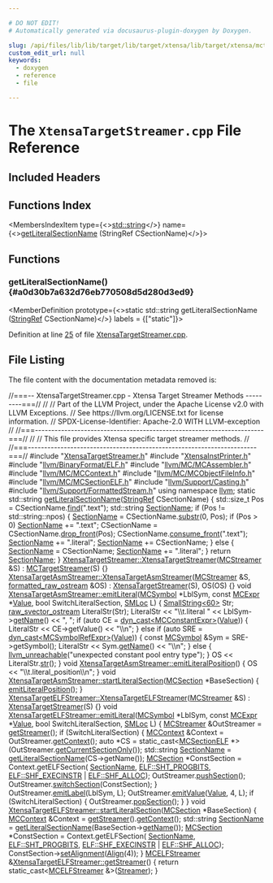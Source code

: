 ```yaml
---

# DO NOT EDIT!
# Automatically generated via docusaurus-plugin-doxygen by Doxygen.

slug: /api/files/lib/lib/target/lib/target/xtensa/lib/target/xtensa/mctargetdesc/xtensatargetstreamer-cpp
custom_edit_url: null
keywords:
  - doxygen
  - reference
  - file

---
```





# The `XtensaTargetStreamer.cpp` File Reference

<DoxygenPage pluginConfig={pluginConfig}>



## Included Headers

<IncludesList>
<IncludesListItem
  filePath="XtensaTargetStreamer.h"
  permalink="/docs/api/files/lib/lib/target/lib/target/xtensa/lib/target/xtensa/mctargetdesc/xtensatargetstreamer-h"
  isLocal="true" />
<IncludesListItem
  filePath="XtensaInstPrinter.h"
  permalink="/docs/api/files/lib/lib/target/lib/target/xtensa/lib/target/xtensa/mctargetdesc/xtensainstprinter-h"
  isLocal="true" />
<IncludesListItem
  filePath="llvm/BinaryFormat/ELF.h"
  permalink="/docs/api/files/include/include/llvm/include/llvm/binaryformat/elf-h"
  isLocal="true" />
<IncludesListItem
  filePath="llvm/MC/MCAssembler.h"
  permalink="/docs/api/files/include/include/llvm/include/llvm/mc/mcassembler-h"
  isLocal="true" />
<IncludesListItem
  filePath="llvm/MC/MCContext.h"
  permalink="/docs/api/files/include/include/llvm/include/llvm/mc/mccontext-h"
  isLocal="true" />
<IncludesListItem
  filePath="llvm/MC/MCObjectFileInfo.h"
  permalink="/docs/api/files/include/include/llvm/include/llvm/mc/mcobjectfileinfo-h"
  isLocal="true" />
<IncludesListItem
  filePath="llvm/MC/MCSectionELF.h"
  permalink="/docs/api/files/include/include/llvm/include/llvm/mc/mcsectionelf-h"
  isLocal="true" />
<IncludesListItem
  filePath="llvm/Support/Casting.h"
  permalink="/docs/api/files/include/include/llvm/include/llvm/support/casting-h"
  isLocal="true" />
<IncludesListItem
  filePath="llvm/Support/FormattedStream.h"
  permalink="/docs/api/files/include/include/llvm/include/llvm/support/formattedstream-h"
  isLocal="true" />
</IncludesList>

## Functions Index

<MembersIndex>

<MembersIndexItem
  type={<><a href="/docs/api/files/include/include/llvm/include/llvm/demangle/itaniumdemangle-h/#ae2b0d0345572d6718e219aa76d1d54edab45cffe084dd3d20d928bee85e7b0f21">std::string</a></>}
  name={<><a href="#a0d30b7a632d76eb770508d5d280d3ed9">getLiteralSectionName</a> (StringRef CSectionName)</>}>
</MembersIndexItem>

</MembersIndex>


<SectionDefinition>

## Functions

### getLiteralSectionName() {#a0d30b7a632d76eb770508d5d280d3ed9}

<MemberDefinition
  prototype={<>static std::string getLiteralSectionName (<a href="/docs/api/classes/llvm/stringref">StringRef</a> CSectionName)</>}
  labels = {["static"]}>

Definition at line <a href="#l00025">25</a> of file <a href="/docs/api/files/lib/lib/target/lib/target/xtensa/lib/target/xtensa/mctargetdesc/xtensatargetstreamer-cpp">XtensaTargetStreamer.cpp</a>.
</MemberDefinition>

</SectionDefinition>

## File Listing

The file content with the documentation metadata removed is:

<ProgramListing>

<Link id="l00001" /><CodeLine lineNumber="1"><Highlight kind="comment">//===-- XtensaTargetStreamer.cpp - Xtensa Target Streamer Methods ---------===//</Highlight><Highlight kind="normal"></Highlight></CodeLine>
<Link id="l00002" /><CodeLine lineNumber="2"><Highlight kind="normal"></Highlight><Highlight kind="comment">//</Highlight><Highlight kind="normal"></Highlight></CodeLine>
<Link id="l00003" /><CodeLine lineNumber="3"><Highlight kind="normal"></Highlight><Highlight kind="comment">// Part of the LLVM Project, under the Apache License v2.0 with LLVM Exceptions.</Highlight><Highlight kind="normal"></Highlight></CodeLine>
<Link id="l00004" /><CodeLine lineNumber="4"><Highlight kind="normal"></Highlight><Highlight kind="comment">// See https://llvm.org/LICENSE.txt for license information.</Highlight><Highlight kind="normal"></Highlight></CodeLine>
<Link id="l00005" /><CodeLine lineNumber="5"><Highlight kind="normal"></Highlight><Highlight kind="comment">// SPDX-License-Identifier: Apache-2.0 WITH LLVM-exception</Highlight><Highlight kind="normal"></Highlight></CodeLine>
<Link id="l00006" /><CodeLine lineNumber="6"><Highlight kind="normal"></Highlight><Highlight kind="comment">//</Highlight><Highlight kind="normal"></Highlight></CodeLine>
<Link id="l00007" /><CodeLine lineNumber="7"><Highlight kind="normal"></Highlight><Highlight kind="comment">//===----------------------------------------------------------------------===//</Highlight><Highlight kind="normal"></Highlight></CodeLine>
<Link id="l00008" /><CodeLine lineNumber="8"><Highlight kind="normal"></Highlight><Highlight kind="comment">//</Highlight><Highlight kind="normal"></Highlight></CodeLine>
<Link id="l00009" /><CodeLine lineNumber="9"><Highlight kind="normal"></Highlight><Highlight kind="comment">// This file provides Xtensa specific target streamer methods.</Highlight><Highlight kind="normal"></Highlight></CodeLine>
<Link id="l00010" /><CodeLine lineNumber="10"><Highlight kind="normal"></Highlight><Highlight kind="comment">//</Highlight><Highlight kind="normal"></Highlight></CodeLine>
<Link id="l00011" /><CodeLine lineNumber="11"><Highlight kind="normal"></Highlight><Highlight kind="comment">//===----------------------------------------------------------------------===//</Highlight><Highlight kind="normal"></Highlight></CodeLine>
<Link id="l00012" /><CodeLine lineNumber="12"><Highlight kind="normal"></Highlight></CodeLine>
<Link id="l00013" /><CodeLine lineNumber="13"><Highlight kind="normal"></Highlight><Highlight kind="preprocessor">#include &quot;<a href="/docs/api/files/lib/lib/target/lib/target/xtensa/lib/target/xtensa/mctargetdesc/xtensatargetstreamer-h">XtensaTargetStreamer.h</a>&quot;</Highlight><Highlight kind="normal"></Highlight></CodeLine>
<Link id="l00014" /><CodeLine lineNumber="14"><Highlight kind="normal"></Highlight><Highlight kind="preprocessor">#include &quot;<a href="/docs/api/files/lib/lib/target/lib/target/xtensa/lib/target/xtensa/mctargetdesc/xtensainstprinter-h">XtensaInstPrinter.h</a>&quot;</Highlight><Highlight kind="normal"></Highlight></CodeLine>
<Link id="l00015" /><CodeLine lineNumber="15"><Highlight kind="normal"></Highlight><Highlight kind="preprocessor">#include &quot;<a href="/docs/api/files/include/include/llvm/include/llvm/binaryformat/elf-h">llvm/BinaryFormat/ELF.h</a>&quot;</Highlight><Highlight kind="normal"></Highlight></CodeLine>
<Link id="l00016" /><CodeLine lineNumber="16"><Highlight kind="normal"></Highlight><Highlight kind="preprocessor">#include &quot;<a href="/docs/api/files/include/include/llvm/include/llvm/mc/mcassembler-h">llvm/MC/MCAssembler.h</a>&quot;</Highlight><Highlight kind="normal"></Highlight></CodeLine>
<Link id="l00017" /><CodeLine lineNumber="17"><Highlight kind="normal"></Highlight><Highlight kind="preprocessor">#include &quot;<a href="/docs/api/files/include/include/llvm/include/llvm/mc/mccontext-h">llvm/MC/MCContext.h</a>&quot;</Highlight><Highlight kind="normal"></Highlight></CodeLine>
<Link id="l00018" /><CodeLine lineNumber="18"><Highlight kind="normal"></Highlight><Highlight kind="preprocessor">#include &quot;<a href="/docs/api/files/include/include/llvm/include/llvm/mc/mcobjectfileinfo-h">llvm/MC/MCObjectFileInfo.h</a>&quot;</Highlight><Highlight kind="normal"></Highlight></CodeLine>
<Link id="l00019" /><CodeLine lineNumber="19"><Highlight kind="normal"></Highlight><Highlight kind="preprocessor">#include &quot;<a href="/docs/api/files/include/include/llvm/include/llvm/mc/mcsectionelf-h">llvm/MC/MCSectionELF.h</a>&quot;</Highlight><Highlight kind="normal"></Highlight></CodeLine>
<Link id="l00020" /><CodeLine lineNumber="20"><Highlight kind="normal"></Highlight><Highlight kind="preprocessor">#include &quot;<a href="/docs/api/files/include/include/llvm/include/llvm/support/casting-h">llvm/Support/Casting.h</a>&quot;</Highlight><Highlight kind="normal"></Highlight></CodeLine>
<Link id="l00021" /><CodeLine lineNumber="21"><Highlight kind="normal"></Highlight><Highlight kind="preprocessor">#include &quot;<a href="/docs/api/files/include/include/llvm/include/llvm/support/formattedstream-h">llvm/Support/FormattedStream.h</a>&quot;</Highlight><Highlight kind="normal"></Highlight></CodeLine>
<Link id="l00022" /><CodeLine lineNumber="22"><Highlight kind="normal"></Highlight></CodeLine>
<Link id="l00023" /><CodeLine lineNumber="23"><Highlight kind="normal"></Highlight><Highlight kind="keyword">using namespace </Highlight><Highlight kind="normal"><a href="/docs/api/namespaces/llvm">llvm</a>;</Highlight></CodeLine>
<Link id="l00024" /><CodeLine lineNumber="24"><Highlight kind="normal"></Highlight></CodeLine>
<Link id="l00025" /><CodeLine lineNumber="25" lineLink="#a0d30b7a632d76eb770508d5d280d3ed9"><Highlight kind="normal"></Highlight><Highlight kind="keyword">static</Highlight><Highlight kind="normal"> std::string <a href="#a0d30b7a632d76eb770508d5d280d3ed9">getLiteralSectionName</a>(<a href="/docs/api/classes/llvm/stringref">StringRef</a> CSectionName) &#123;</Highlight></CodeLine>
<Link id="l00026" /><CodeLine lineNumber="26"><Highlight kind="normal">  std::size&#95;t Pos = CSectionName.<a href="/docs/api/classes/llvm/stringref/#aab312a8386488873bac2eddfc67c22be">find</a>(</Highlight><Highlight kind="stringliteral">&quot;.text&quot;</Highlight><Highlight kind="normal">);</Highlight></CodeLine>
<Link id="l00027" /><CodeLine lineNumber="27"><Highlight kind="normal">  std::string <a href="/docs/api/structs/llvm/sectionname">SectionName</a>;</Highlight></CodeLine>
<Link id="l00028" /><CodeLine lineNumber="28"><Highlight kind="normal">  </Highlight><Highlight kind="keywordflow">if</Highlight><Highlight kind="normal"> (Pos != std::string::npos) &#123;</Highlight></CodeLine>
<Link id="l00029" /><CodeLine lineNumber="29"><Highlight kind="normal">    <a href="/docs/api/structs/llvm/sectionname">SectionName</a> = CSectionName.<a href="/docs/api/classes/llvm/stringref/#a25f1fd81f2132805676c82ab8ae0c109">substr</a>(0, Pos);</Highlight></CodeLine>
<Link id="l00030" /><CodeLine lineNumber="30"><Highlight kind="normal"></Highlight></CodeLine>
<Link id="l00031" /><CodeLine lineNumber="31"><Highlight kind="normal">    </Highlight><Highlight kind="keywordflow">if</Highlight><Highlight kind="normal"> (Pos &gt; 0)</Highlight></CodeLine>
<Link id="l00032" /><CodeLine lineNumber="32"><Highlight kind="normal">      <a href="/docs/api/structs/llvm/sectionname">SectionName</a> += </Highlight><Highlight kind="stringliteral">&quot;.text&quot;</Highlight><Highlight kind="normal">;</Highlight></CodeLine>
<Link id="l00033" /><CodeLine lineNumber="33"><Highlight kind="normal"></Highlight></CodeLine>
<Link id="l00034" /><CodeLine lineNumber="34"><Highlight kind="normal">    CSectionName = CSectionName.<a href="/docs/api/classes/llvm/stringref/#a3fb2867a1e9fa36e135d9ee4dffb0167">drop&#95;front</a>(Pos);</Highlight></CodeLine>
<Link id="l00035" /><CodeLine lineNumber="35"><Highlight kind="normal">    CSectionName.<a href="/docs/api/classes/llvm/stringref/#a8a7fac667f8ae35285b8b53d9f2dd9dc">consume&#95;front</a>(</Highlight><Highlight kind="stringliteral">&quot;.text&quot;</Highlight><Highlight kind="normal">);</Highlight></CodeLine>
<Link id="l00036" /><CodeLine lineNumber="36"><Highlight kind="normal"></Highlight></CodeLine>
<Link id="l00037" /><CodeLine lineNumber="37"><Highlight kind="normal">    <a href="/docs/api/structs/llvm/sectionname">SectionName</a> += </Highlight><Highlight kind="stringliteral">&quot;.literal&quot;</Highlight><Highlight kind="normal">;</Highlight></CodeLine>
<Link id="l00038" /><CodeLine lineNumber="38"><Highlight kind="normal">    <a href="/docs/api/structs/llvm/sectionname">SectionName</a> += CSectionName;</Highlight></CodeLine>
<Link id="l00039" /><CodeLine lineNumber="39"><Highlight kind="normal">  &#125; </Highlight><Highlight kind="keywordflow">else</Highlight><Highlight kind="normal"> &#123;</Highlight></CodeLine>
<Link id="l00040" /><CodeLine lineNumber="40"><Highlight kind="normal">    <a href="/docs/api/structs/llvm/sectionname">SectionName</a> = CSectionName;</Highlight></CodeLine>
<Link id="l00041" /><CodeLine lineNumber="41"><Highlight kind="normal">    <a href="/docs/api/structs/llvm/sectionname">SectionName</a> += </Highlight><Highlight kind="stringliteral">&quot;.literal&quot;</Highlight><Highlight kind="normal">;</Highlight></CodeLine>
<Link id="l00042" /><CodeLine lineNumber="42"><Highlight kind="normal">  &#125;</Highlight></CodeLine>
<Link id="l00043" /><CodeLine lineNumber="43"><Highlight kind="normal">  </Highlight><Highlight kind="keywordflow">return</Highlight><Highlight kind="normal"> <a href="/docs/api/structs/llvm/sectionname">SectionName</a>;</Highlight></CodeLine>
<Link id="l00044" /><CodeLine lineNumber="44"><Highlight kind="normal">&#125;</Highlight></CodeLine>
<Link id="l00045" /><CodeLine lineNumber="45"><Highlight kind="normal"></Highlight></CodeLine>
<Link id="l00046" /><CodeLine lineNumber="46" lineLink="/docs/api/classes/llvm/xtensatargetstreamer/#aae60a8a5d0b4ee3fdaf82be99831baf7"><Highlight kind="normal"><a href="/docs/api/classes/llvm/xtensatargetstreamer/#aae60a8a5d0b4ee3fdaf82be99831baf7">XtensaTargetStreamer::XtensaTargetStreamer</a>(<a href="/docs/api/classes/llvm/mcstreamer">MCStreamer</a> &amp;S)</Highlight></CodeLine>
<Link id="l00047" /><CodeLine lineNumber="47"><Highlight kind="normal">    : <a href="/docs/api/classes/llvm/mctargetstreamer/#acfff4f9a518231ee043200a694fcbafa">MCTargetStreamer</a>(S) &#123;&#125;</Highlight></CodeLine>
<Link id="l00048" /><CodeLine lineNumber="48"><Highlight kind="normal"></Highlight></CodeLine>
<Link id="l00049" /><CodeLine lineNumber="49" lineLink="/docs/api/classes/llvm/xtensatargetasmstreamer/#a2b3c14793d246d260fdfc73bd6f3ead0"><Highlight kind="normal"><a href="/docs/api/classes/llvm/xtensatargetasmstreamer/#a2b3c14793d246d260fdfc73bd6f3ead0">XtensaTargetAsmStreamer::XtensaTargetAsmStreamer</a>(<a href="/docs/api/classes/llvm/mcstreamer">MCStreamer</a> &amp;S,</Highlight></CodeLine>
<Link id="l00050" /><CodeLine lineNumber="50"><Highlight kind="normal">                                                 <a href="/docs/api/classes/llvm/formatted-raw-ostream">formatted&#95;raw&#95;ostream</a> &amp;OS)</Highlight></CodeLine>
<Link id="l00051" /><CodeLine lineNumber="51"><Highlight kind="normal">    : <a href="/docs/api/classes/llvm/xtensatargetstreamer/#aae60a8a5d0b4ee3fdaf82be99831baf7">XtensaTargetStreamer</a>(S), OS(OS) &#123;&#125;</Highlight></CodeLine>
<Link id="l00052" /><CodeLine lineNumber="52"><Highlight kind="normal"></Highlight></CodeLine>
<Link id="l00053" /><CodeLine lineNumber="53" lineLink="/docs/api/classes/llvm/xtensatargetasmstreamer/#a3bed684acd63359143ccec5b37ccd397"><Highlight kind="normal"></Highlight><Highlight kind="keywordtype">void</Highlight><Highlight kind="normal"> <a href="/docs/api/classes/llvm/xtensatargetasmstreamer/#a3bed684acd63359143ccec5b37ccd397">XtensaTargetAsmStreamer::emitLiteral</a>(<a href="/docs/api/classes/llvm/mcsymbol">MCSymbol</a> &#42;LblSym, </Highlight><Highlight kind="keyword">const</Highlight><Highlight kind="normal"> <a href="/docs/api/classes/llvm/mcexpr">MCExpr</a> &#42;<a href="/docs/api/classes/llvm/value">Value</a>,</Highlight></CodeLine>
<Link id="l00054" /><CodeLine lineNumber="54"><Highlight kind="normal">                                          </Highlight><Highlight kind="keywordtype">bool</Highlight><Highlight kind="normal"> SwitchLiteralSection, <a href="/docs/api/classes/llvm/smloc">SMLoc</a> L) &#123;</Highlight></CodeLine>
<Link id="l00055" /><CodeLine lineNumber="55"><Highlight kind="normal">  <a href="/docs/api/classes/llvm/smallstring">SmallString&lt;60&gt;</a> Str;</Highlight></CodeLine>
<Link id="l00056" /><CodeLine lineNumber="56"><Highlight kind="normal">  <a href="/docs/api/classes/llvm/raw-svector-ostream">raw&#95;svector&#95;ostream</a> LiteralStr(Str);</Highlight></CodeLine>
<Link id="l00057" /><CodeLine lineNumber="57"><Highlight kind="normal"></Highlight></CodeLine>
<Link id="l00058" /><CodeLine lineNumber="58"><Highlight kind="normal">  LiteralStr &lt;&lt; </Highlight><Highlight kind="stringliteral">&quot;\\t.literal &quot;</Highlight><Highlight kind="normal"> &lt;&lt; LblSym-&gt;<a href="/docs/api/classes/llvm/mcsymbol/#a57c7b2b9784361914262eeb0a6f0b18d">getName</a>() &lt;&lt; </Highlight><Highlight kind="stringliteral">&quot;, &quot;</Highlight><Highlight kind="normal">;</Highlight></CodeLine>
<Link id="l00059" /><CodeLine lineNumber="59"><Highlight kind="normal"></Highlight></CodeLine>
<Link id="l00060" /><CodeLine lineNumber="60"><Highlight kind="normal">  </Highlight><Highlight kind="keywordflow">if</Highlight><Highlight kind="normal"> (</Highlight><Highlight kind="keyword">auto</Highlight><Highlight kind="normal"> CE = <a href="/docs/api/namespaces/llvm/#a22eeee01734061ac1b31ccd994c49eef">dyn&#95;cast&lt;MCConstantExpr&gt;</a>(<a href="/docs/api/classes/llvm/value">Value</a>)) &#123;</Highlight></CodeLine>
<Link id="l00061" /><CodeLine lineNumber="61"><Highlight kind="normal">    LiteralStr &lt;&lt; CE-&gt;getValue() &lt;&lt; </Highlight><Highlight kind="stringliteral">&quot;\\n&quot;</Highlight><Highlight kind="normal">;</Highlight></CodeLine>
<Link id="l00062" /><CodeLine lineNumber="62"><Highlight kind="normal">  &#125; </Highlight><Highlight kind="keywordflow">else</Highlight><Highlight kind="normal"> </Highlight><Highlight kind="keywordflow">if</Highlight><Highlight kind="normal"> (</Highlight><Highlight kind="keyword">auto</Highlight><Highlight kind="normal"> SRE = <a href="/docs/api/namespaces/llvm/#a22eeee01734061ac1b31ccd994c49eef">dyn&#95;cast&lt;MCSymbolRefExpr&gt;</a>(<a href="/docs/api/classes/llvm/value">Value</a>)) &#123;</Highlight></CodeLine>
<Link id="l00063" /><CodeLine lineNumber="63"><Highlight kind="normal">    </Highlight><Highlight kind="keyword">const</Highlight><Highlight kind="normal"> <a href="/docs/api/classes/llvm/mcsymbol">MCSymbol</a> &amp;Sym = SRE-&gt;getSymbol();</Highlight></CodeLine>
<Link id="l00064" /><CodeLine lineNumber="64"><Highlight kind="normal">    LiteralStr &lt;&lt; Sym.<a href="/docs/api/classes/llvm/mcsymbol/#a57c7b2b9784361914262eeb0a6f0b18d">getName</a>() &lt;&lt; </Highlight><Highlight kind="stringliteral">&quot;\\n&quot;</Highlight><Highlight kind="normal">;</Highlight></CodeLine>
<Link id="l00065" /><CodeLine lineNumber="65"><Highlight kind="normal">  &#125; </Highlight><Highlight kind="keywordflow">else</Highlight><Highlight kind="normal"> &#123;</Highlight></CodeLine>
<Link id="l00066" /><CodeLine lineNumber="66"><Highlight kind="normal">    <a href="/docs/api/files/include/include/llvm/include/llvm/support/errorhandling-h/#ace243f5c25697a1107cce46626b3dc94">llvm&#95;unreachable</a>(</Highlight><Highlight kind="stringliteral">&quot;unexpected constant pool entry type&quot;</Highlight><Highlight kind="normal">);</Highlight></CodeLine>
<Link id="l00067" /><CodeLine lineNumber="67"><Highlight kind="normal">  &#125;</Highlight></CodeLine>
<Link id="l00068" /><CodeLine lineNumber="68"><Highlight kind="normal"></Highlight></CodeLine>
<Link id="l00069" /><CodeLine lineNumber="69"><Highlight kind="normal">  OS &lt;&lt; LiteralStr.<a href="/docs/api/classes/llvm/raw-svector-ostream/#a9c2cac84e46d3e744aeca03dd3d557d1">str</a>();</Highlight></CodeLine>
<Link id="l00070" /><CodeLine lineNumber="70"><Highlight kind="normal">&#125;</Highlight></CodeLine>
<Link id="l00071" /><CodeLine lineNumber="71"><Highlight kind="normal"></Highlight></CodeLine>
<Link id="l00072" /><CodeLine lineNumber="72" lineLink="/docs/api/classes/llvm/xtensatargetasmstreamer/#a1d848ab71a03b06602230a4a6d00ef67"><Highlight kind="normal"></Highlight><Highlight kind="keywordtype">void</Highlight><Highlight kind="normal"> <a href="/docs/api/classes/llvm/xtensatargetasmstreamer/#a1d848ab71a03b06602230a4a6d00ef67">XtensaTargetAsmStreamer::emitLiteralPosition</a>() &#123;</Highlight></CodeLine>
<Link id="l00073" /><CodeLine lineNumber="73"><Highlight kind="normal">  OS &lt;&lt; </Highlight><Highlight kind="stringliteral">&quot;\\t.literal&#95;position\\n&quot;</Highlight><Highlight kind="normal">;</Highlight></CodeLine>
<Link id="l00074" /><CodeLine lineNumber="74"><Highlight kind="normal">&#125;</Highlight></CodeLine>
<Link id="l00075" /><CodeLine lineNumber="75"><Highlight kind="normal"></Highlight></CodeLine>
<Link id="l00076" /><CodeLine lineNumber="76" lineLink="/docs/api/classes/llvm/xtensatargetasmstreamer/#a73324543cda1248cb234d2bb7b10587b"><Highlight kind="normal"></Highlight><Highlight kind="keywordtype">void</Highlight><Highlight kind="normal"> <a href="/docs/api/classes/llvm/xtensatargetasmstreamer/#a73324543cda1248cb234d2bb7b10587b">XtensaTargetAsmStreamer::startLiteralSection</a>(<a href="/docs/api/classes/llvm/mcsection">MCSection</a> &#42;BaseSection) &#123;</Highlight></CodeLine>
<Link id="l00077" /><CodeLine lineNumber="77"><Highlight kind="normal">  <a href="/docs/api/classes/llvm/xtensatargetasmstreamer/#a1d848ab71a03b06602230a4a6d00ef67">emitLiteralPosition</a>();</Highlight></CodeLine>
<Link id="l00078" /><CodeLine lineNumber="78"><Highlight kind="normal">&#125;</Highlight></CodeLine>
<Link id="l00079" /><CodeLine lineNumber="79"><Highlight kind="normal"></Highlight></CodeLine>
<Link id="l00080" /><CodeLine lineNumber="80" lineLink="/docs/api/classes/llvm/xtensatargetelfstreamer/#a8560f3f9d412d73fb3ef17229ea4b227"><Highlight kind="normal"><a href="/docs/api/classes/llvm/xtensatargetelfstreamer/#a8560f3f9d412d73fb3ef17229ea4b227">XtensaTargetELFStreamer::XtensaTargetELFStreamer</a>(<a href="/docs/api/classes/llvm/mcstreamer">MCStreamer</a> &amp;S)</Highlight></CodeLine>
<Link id="l00081" /><CodeLine lineNumber="81"><Highlight kind="normal">    : <a href="/docs/api/classes/llvm/xtensatargetstreamer/#aae60a8a5d0b4ee3fdaf82be99831baf7">XtensaTargetStreamer</a>(S) &#123;&#125;</Highlight></CodeLine>
<Link id="l00082" /><CodeLine lineNumber="82"><Highlight kind="normal"></Highlight></CodeLine>
<Link id="l00083" /><CodeLine lineNumber="83" lineLink="/docs/api/classes/llvm/xtensatargetelfstreamer/#a6b2f770d3a95aa3a96fdde70ad59fbbd"><Highlight kind="normal"></Highlight><Highlight kind="keywordtype">void</Highlight><Highlight kind="normal"> <a href="/docs/api/classes/llvm/xtensatargetelfstreamer/#a6b2f770d3a95aa3a96fdde70ad59fbbd">XtensaTargetELFStreamer::emitLiteral</a>(<a href="/docs/api/classes/llvm/mcsymbol">MCSymbol</a> &#42;LblSym, </Highlight><Highlight kind="keyword">const</Highlight><Highlight kind="normal"> <a href="/docs/api/classes/llvm/mcexpr">MCExpr</a> &#42;<a href="/docs/api/classes/llvm/value">Value</a>,</Highlight></CodeLine>
<Link id="l00084" /><CodeLine lineNumber="84"><Highlight kind="normal">                                          </Highlight><Highlight kind="keywordtype">bool</Highlight><Highlight kind="normal"> SwitchLiteralSection, <a href="/docs/api/classes/llvm/smloc">SMLoc</a> L) &#123;</Highlight></CodeLine>
<Link id="l00085" /><CodeLine lineNumber="85"><Highlight kind="normal">  <a href="/docs/api/classes/llvm/mcstreamer">MCStreamer</a> &amp;OutStreamer = <a href="/docs/api/classes/llvm/xtensatargetelfstreamer/#a27c1e5c57bf382dfaff85b03a1a1fa1e">getStreamer</a>();</Highlight></CodeLine>
<Link id="l00086" /><CodeLine lineNumber="86"><Highlight kind="normal">  </Highlight><Highlight kind="keywordflow">if</Highlight><Highlight kind="normal"> (SwitchLiteralSection) &#123;</Highlight></CodeLine>
<Link id="l00087" /><CodeLine lineNumber="87"><Highlight kind="normal">    <a href="/docs/api/classes/llvm/mccontext">MCContext</a> &amp;Context = OutStreamer.<a href="/docs/api/classes/llvm/mcstreamer/#a61c979932b890df773ce75013b76708b">getContext</a>();</Highlight></CodeLine>
<Link id="l00088" /><CodeLine lineNumber="88"><Highlight kind="normal">    </Highlight><Highlight kind="keyword">auto</Highlight><Highlight kind="normal"> &#42;CS = </Highlight><Highlight kind="keyword">static&#95;cast&lt;</Highlight><Highlight kind="normal"><a href="/docs/api/classes/llvm/mcsectionelf">MCSectionELF</a> &#42;</Highlight><Highlight kind="keyword">&gt;</Highlight><Highlight kind="normal">(OutStreamer.<a href="/docs/api/classes/llvm/mcstreamer/#ae1b3cf074436ef5b527071540e13bd58">getCurrentSectionOnly</a>());</Highlight></CodeLine>
<Link id="l00089" /><CodeLine lineNumber="89"><Highlight kind="normal">    std::string <a href="/docs/api/structs/llvm/sectionname">SectionName</a> = <a href="#a0d30b7a632d76eb770508d5d280d3ed9">getLiteralSectionName</a>(CS-&gt;getName());</Highlight></CodeLine>
<Link id="l00090" /><CodeLine lineNumber="90"><Highlight kind="normal"></Highlight></CodeLine>
<Link id="l00091" /><CodeLine lineNumber="91"><Highlight kind="normal">    <a href="/docs/api/classes/llvm/mcsection">MCSection</a> &#42;ConstSection = Context.getELFSection(</Highlight></CodeLine>
<Link id="l00092" /><CodeLine lineNumber="92"><Highlight kind="normal">        <a href="/docs/api/structs/llvm/sectionname">SectionName</a>, <a href="/docs/api/namespaces/llvm/elf/#ab23570002b1ab10a685e8f349da3ddbca18ae5a64ac74a4265698b956bc797b32">ELF::SHT&#95;PROGBITS</a>, <a href="/docs/api/namespaces/llvm/elf/#a5def04786ab543821414e3d5f609e015affae0e6af56cc351c85d9c208e27af02">ELF::SHF&#95;EXECINSTR</a> | <a href="/docs/api/namespaces/llvm/elf/#a5def04786ab543821414e3d5f609e015a5da6bc7c194a345891a15fa856f0ec7c">ELF::SHF&#95;ALLOC</a>);</Highlight></CodeLine>
<Link id="l00093" /><CodeLine lineNumber="93"><Highlight kind="normal"></Highlight></CodeLine>
<Link id="l00094" /><CodeLine lineNumber="94"><Highlight kind="normal">    OutStreamer.<a href="/docs/api/classes/llvm/mcstreamer/#ab095568f88bb32f8a744aaeab0d2c4d0">pushSection</a>();</Highlight></CodeLine>
<Link id="l00095" /><CodeLine lineNumber="95"><Highlight kind="normal">    OutStreamer.<a href="/docs/api/classes/llvm/mcstreamer/#ac4f84451dc4abc997c960d484953b1d2">switchSection</a>(ConstSection);</Highlight></CodeLine>
<Link id="l00096" /><CodeLine lineNumber="96"><Highlight kind="normal">  &#125;</Highlight></CodeLine>
<Link id="l00097" /><CodeLine lineNumber="97"><Highlight kind="normal"></Highlight></CodeLine>
<Link id="l00098" /><CodeLine lineNumber="98"><Highlight kind="normal">  OutStreamer.<a href="/docs/api/classes/llvm/mcstreamer/#a822ae1a4f19b7b00a297a100749f9b8a">emitLabel</a>(LblSym, L);</Highlight></CodeLine>
<Link id="l00099" /><CodeLine lineNumber="99"><Highlight kind="normal">  OutStreamer.<a href="/docs/api/classes/llvm/mcstreamer/#a7833630c617e5943c0a41755f5d4bdcf">emitValue</a>(<a href="/docs/api/classes/llvm/value">Value</a>, 4, L);</Highlight></CodeLine>
<Link id="l00100" /><CodeLine lineNumber="100"><Highlight kind="normal"></Highlight></CodeLine>
<Link id="l00101" /><CodeLine lineNumber="101"><Highlight kind="normal">  </Highlight><Highlight kind="keywordflow">if</Highlight><Highlight kind="normal"> (SwitchLiteralSection) &#123;</Highlight></CodeLine>
<Link id="l00102" /><CodeLine lineNumber="102"><Highlight kind="normal">    OutStreamer.<a href="/docs/api/classes/llvm/mcstreamer/#a216005880453270b48e5d5d7daeec6d4">popSection</a>();</Highlight></CodeLine>
<Link id="l00103" /><CodeLine lineNumber="103"><Highlight kind="normal">  &#125;</Highlight></CodeLine>
<Link id="l00104" /><CodeLine lineNumber="104"><Highlight kind="normal">&#125;</Highlight></CodeLine>
<Link id="l00105" /><CodeLine lineNumber="105"><Highlight kind="normal"></Highlight></CodeLine>
<Link id="l00106" /><CodeLine lineNumber="106" lineLink="/docs/api/classes/llvm/xtensatargetelfstreamer/#a6b855a9517fc684cfa6a43f414122f59"><Highlight kind="normal"></Highlight><Highlight kind="keywordtype">void</Highlight><Highlight kind="normal"> <a href="/docs/api/classes/llvm/xtensatargetelfstreamer/#a6b855a9517fc684cfa6a43f414122f59">XtensaTargetELFStreamer::startLiteralSection</a>(<a href="/docs/api/classes/llvm/mcsection">MCSection</a> &#42;BaseSection) &#123;</Highlight></CodeLine>
<Link id="l00107" /><CodeLine lineNumber="107"><Highlight kind="normal">  <a href="/docs/api/classes/llvm/mccontext">MCContext</a> &amp;Context = <a href="/docs/api/classes/llvm/xtensatargetelfstreamer/#a27c1e5c57bf382dfaff85b03a1a1fa1e">getStreamer</a>().<a href="/docs/api/classes/llvm/mcstreamer/#a61c979932b890df773ce75013b76708b">getContext</a>();</Highlight></CodeLine>
<Link id="l00108" /><CodeLine lineNumber="108"><Highlight kind="normal"></Highlight></CodeLine>
<Link id="l00109" /><CodeLine lineNumber="109"><Highlight kind="normal">  std::string <a href="/docs/api/structs/llvm/sectionname">SectionName</a> = <a href="#a0d30b7a632d76eb770508d5d280d3ed9">getLiteralSectionName</a>(BaseSection-&gt;<a href="/docs/api/classes/llvm/mcsection/#aac4366cca0c8d3cd472a02a71f4aa34c">getName</a>());</Highlight></CodeLine>
<Link id="l00110" /><CodeLine lineNumber="110"><Highlight kind="normal"></Highlight></CodeLine>
<Link id="l00111" /><CodeLine lineNumber="111"><Highlight kind="normal">  <a href="/docs/api/classes/llvm/mcsection">MCSection</a> &#42;ConstSection = Context.getELFSection(</Highlight></CodeLine>
<Link id="l00112" /><CodeLine lineNumber="112"><Highlight kind="normal">      <a href="/docs/api/structs/llvm/sectionname">SectionName</a>, <a href="/docs/api/namespaces/llvm/elf/#ab23570002b1ab10a685e8f349da3ddbca18ae5a64ac74a4265698b956bc797b32">ELF::SHT&#95;PROGBITS</a>, <a href="/docs/api/namespaces/llvm/elf/#a5def04786ab543821414e3d5f609e015affae0e6af56cc351c85d9c208e27af02">ELF::SHF&#95;EXECINSTR</a> | <a href="/docs/api/namespaces/llvm/elf/#a5def04786ab543821414e3d5f609e015a5da6bc7c194a345891a15fa856f0ec7c">ELF::SHF&#95;ALLOC</a>);</Highlight></CodeLine>
<Link id="l00113" /><CodeLine lineNumber="113"><Highlight kind="normal"></Highlight></CodeLine>
<Link id="l00114" /><CodeLine lineNumber="114"><Highlight kind="normal">  ConstSection-&gt;<a href="/docs/api/classes/llvm/mcsection/#a028a2916c58908b43c9866673f0b651c">setAlignment</a>(<a href="/docs/api/structs/llvm/align">Align</a>(4));</Highlight></CodeLine>
<Link id="l00115" /><CodeLine lineNumber="115"><Highlight kind="normal">&#125;</Highlight></CodeLine>
<Link id="l00116" /><CodeLine lineNumber="116"><Highlight kind="normal"></Highlight></CodeLine>
<Link id="l00117" /><CodeLine lineNumber="117" lineLink="/docs/api/classes/llvm/xtensatargetelfstreamer/#a27c1e5c57bf382dfaff85b03a1a1fa1e"><Highlight kind="normal"><a href="/docs/api/classes/llvm/mcelfstreamer">MCELFStreamer</a> &amp;<a href="/docs/api/classes/llvm/xtensatargetelfstreamer/#a27c1e5c57bf382dfaff85b03a1a1fa1e">XtensaTargetELFStreamer::getStreamer</a>() &#123;</Highlight></CodeLine>
<Link id="l00118" /><CodeLine lineNumber="118"><Highlight kind="normal">  </Highlight><Highlight kind="keywordflow">return</Highlight><Highlight kind="normal"> </Highlight><Highlight kind="keyword">static&#95;cast&lt;</Highlight><Highlight kind="normal"><a href="/docs/api/classes/llvm/mcelfstreamer">MCELFStreamer</a> &amp;</Highlight><Highlight kind="keyword">&gt;</Highlight><Highlight kind="normal">(<a href="/docs/api/classes/llvm/mctargetstreamer/#ac5c639960b526c507f505f9e3ebb915d">Streamer</a>);</Highlight></CodeLine>
<Link id="l00119" /><CodeLine lineNumber="119"><Highlight kind="normal">&#125;</Highlight></CodeLine>

</ProgramListing>

</DoxygenPage>
